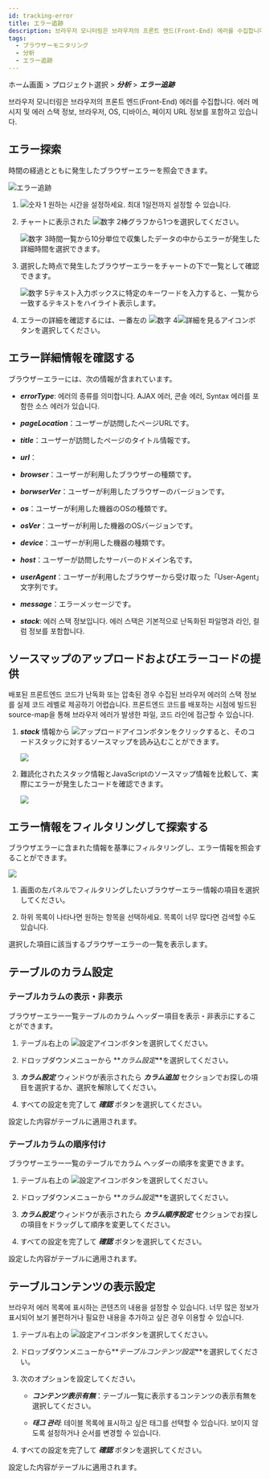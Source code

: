 ```yaml
---
id: tracking-error
title: エラー追跡
description: 브라우저 모니터링은 브라우저의 프론트 엔드(Front-End) 에러를 수집합니다.
tags:
  - ブラウザーモニタリング
  - 分析
  - エラー追跡
---
```


ホーム画面 > プロジェクト選択 > **_分析_** > **_エラー追跡_**

브라우저 모니터링은 브라우저의 프론트 엔드(Front-End) 에러를 수집합니다. 에러 메시지 및 에러 스택 정보, 브라우저, OS, 디바이스, 페이지 URL 정보를 포함하고 있습니다.

## エラー探索

時間の経過とともに発生したブラウザーエラーを照会できます。

![エラー追跡](/img/rum-tracking-error.png)

1.  ![숫자 1](/img/number-01.png) 원하는 시간을 설정하세요. 최대 1일전까지 설정할 수 있습니다.

2.  チャートに表示された ![数字 2](/img/number-02.png)棒グラフから1つを選択してください。 

    ![数字 3](/img/number-03.png)時間一覧から10分単位で収集したデータの中からエラーが発生した詳細時間を選択できます。

3.  選択した時点で発生したブラウザーエラーをチャートの下で一覧として確認できます。

    ![数字 5](/img/number-05.png)テキスト入力ボックスに特定のキーワードを入力すると、一覧から一致するテキストをハイライト表示します。

4.  エラーの詳細を確認するには、一番左の ![数字 4](/img/number-04.png)![詳細を見るアイコン](/img/ic-caret-right.svg)ボタンを選択してください。

## エラー詳細情報を確認する

ブラウザーエラーには、次の情報が含まれています。

-   **_errorType_**: 에러의 종류를 의미합니다. AJAX 에러, 콘솔 에러, Syntax 에러를 포함한 소스 에러가 있습니다.

-   **_pageLocation_**：ユーザーが訪問したページURLです。

-   **_title_**：ユーザーが訪問したページのタイトル情報です。

-   **_url_**： 

-   **_browser_**：ユーザーが利用したブラウザーの種類です。

-   **_borwserVer_**：ユーザーが利用したブラウザーのバージョンです。

-   **_os_**：ユーザーが利用した機器のOSの種類です。

-   **_osVer_**：ユーザーが利用した機器のOSバージョンです。

-   **_device_**：ユーザーが利用した機器の種類です。

-   **_host_**：ユーザーが訪問したサーバーのドメイン名です。

-   **_userAgent_**：ユーザーが利用したブラウザーから受け取った「User-Agent」文字列です。

-   **_message_**：エラーメッセージです。

-   **_stack_**: 에러 스택 정보입니다. 에러 스택은 기본적으로 난독화된 파일명과 라인, 컬럼 정보를 포함합니다.

## ソースマップのアップロードおよびエラーコードの提供

배포된 프론트엔드 코드가 난독화 또는 압축된 경우 수집된 브라우저 에러의 스택 정보를 실제 코드 레벨로 제공하기 어렵습니다. 프론트엔드 코드를 배포하는 시점에 빌드된 source-map을 통해 브라우저 에러가 발생한 파일, 코드 라인에 접근할 수 있습니다.

1.  **_stack_** 情報から ![アップロードアイコン](/img/ico-upload.svg)ボタンをクリックすると、そのコードスタックに対するソースマップを読み込むことができます。 

    ![](/img/rum-sourcemap-upload.png)

2.  難読化されたスタック情報とJavaScriptのソースマップ情報を比較して、実際にエラーが発生したコードを確認できます。

    ![](/img/rum-sourcemap-descrypt.png)

## エラー情報をフィルタリングして探索する

ブラウザエラーに含まれた情報を基準にフィルタリングし、エラー情報を照会することができます。

![](/img/rum-tracking-error-filtering.png)

1.  画面の左パネルでフィルタリングしたいブラウザーエラー情報の項目を選択してください。 

2.  하위 목록이 나타나면 원하는 항목을 선택하세요. 목록이 너무 많다면 검색할 수도 있습니다. 

選択した項目に該当するブラウザーエラーの一覧を表示します。

## テーブルのカラム設定

### テーブルカラムの表示・非表示

ブラウザーエラー一覧テーブルのカラム ヘッダー項目を表示・非表示にすることができます。

1.  テーブル右上の ![設定アイコン](/img/ico-setting.svg)ボタンを選択してください。

2.  ドロップダウンメニューから **_カラム設定_**を選択してください。

3.  **_カラム設定_** ウィンドウが表示されたら **_カラム追加_** セクションでお探しの項目を選択するか、選択を解除してください。

4.  すべての設定を完了して **_確認_** ボタンを選択してください。

設定した内容がテーブルに適用されます。

### テーブルカラムの順序付け

ブラウザーエラー一覧のテーブルでカラム ヘッダーの順序を変更できます。

1.  テーブル右上の ![設定アイコン](/img/ico-setting.svg)ボタンを選択してください。

2.  ドロップダウンメニューから **_カラム設定_**を選択してください。

3.  **_カラム設定_** ウィンドウが表示されたら **_カラム順序設定_** セクションでお探しの項目をドラッグして順序を変更してください。

4.  すべての設定を完了して **_確認_** ボタンを選択してください。

設定した内容がテーブルに適用されます。

## テーブルコンテンツの表示設定

브라우저 에러 목록에 표시하는 콘텐츠의 내용을 설정할 수 있습니다. 너무 많은 정보가 표시되어 보기 불편하거나 필요한 내용을 추가하고 싶은 경우 이용할 수 있습니다.

1.  テーブル右上の ![設定アイコン](/img/ico-setting.svg)ボタンを選択してください。

2.  ドロップダウンメニューから**_テーブルコンテンツ設定_**を選択してください。

3.  次のオプションを設定してください。

    -   **_コンテンツ表示有無_**：テーブル一覧に表示するコンテンツの表示有無を選択してください。

    -   **_태그 관리_**: 테이블 목록에 표시하고 싶은 태그를 선택할 수 있습니다. 보이지 않도록 설정하거나 순서를 변경할 수 있습니다.

4.  すべての設定を完了して **_確認_** ボタンを選択してください。

設定した内容がテーブルに適用されます。
